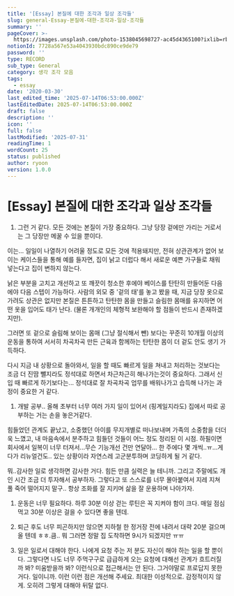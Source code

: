 ```yaml
---
title: '[Essay] 본질에 대한 조각과 일상 조각들'
slug: general-Essay-본질에-대한-조각과-일상-조각들
summary: ''
pageCover: >-
  https://images.unsplash.com/photo-1538045698727-ac45d4365100?ixlib=rb-4.0.3&q=85&fm=jpg&crop=entropy&cs=srgb
notionId: 7728a567e53a4043930bdc890ce9de79
password: ''
type: RECORD
sub_type: General
category: 생각 조각 모음
tags:
  - essay
date: '2020-03-30'
last_edited_time: '2025-07-14T06:53:00.000Z'
lastEditedDate: 2025-07-14T06:53:00.000Z
draft: false
description: ''
icon: ''
full: false
lastModified: '2025-07-31'
readingTime: 1
wordCount: 25
status: published
author: ryoon
version: 1.0.0
---
```

# [Essay] 본질에 대한 조각과 일상 조각들

1. 그런 거 같다. 모든 것에는 본질이 가장 중요하다. 그냥 당장 겉에만 가리는 거로서는 그 당장만 메꿀 수 있을 뿐이다.

이는... 일일이 나열하기 어려울 정도로 모든 것에 적용돼지만, 전혀 상관관계가 없어 보이는 케이스들을 통해 예를 들자면, 집이 낡고 더럽다 해서 새로운 예쁜 가구들로 채워 넣는다고 집이 변하지 않는다.


낡은 부분을 고치고 개선하고 또 깨끗이 청소한 후에야 베이스를 탄탄히 만들어둔 다음에야 다음 스텝이 가능하다. 사람의 외모 중 '겉의 태'를 놓고 봤을 때, 지금 당장 옷으로 가려도 상관은 없지만 본질은 튼튼하고 탄탄한 몸을 만들고 슬림한 몸매를 유지하면 어떤 옷을 입어도 태가 난다. (물론 개개인의 체형적 보완해야 할 점들이 반드시 존재하겠지만).


그러면 또 겉으로 슬림해 보이는 몸매 (그냥 절식해서 뺀) 보다는 꾸준히 10개월 이상의 운동을 통하여 서서히 차곡차곡 만든 근육과 함께하는 탄탄한 몸이 더 겉도 안도 생기 가득하다.


다시 지금 내 상황으로 돌아와서, 일을 할 때도 빠르게 일을 쳐내고 처리하는 것보다는 조금 더 진땀 뺄지라도 정석대로 하면서 차근차근히 해나가는것이 중요하다. 그래서 신입 때 빠르게 하기보다는... 정석대로 잘 차곡차곡 업무를 배워나가고 습득해 나가는 과정이 중요한 거 같다.

1. 개발 공부.. 올해 초부터 너무 여러 가지 일이 있어서 (핑계일지라도) 집에서 따로 공부하는 거는 손을 놓은거같다.

힘들었던 관계도 끝났고, 소중했던 아이를 무지개별로 떠나보내며 가족의 소중함을 더더욱 느꼈고, 내 마음속에서 분주하고 힘들던 것들이 어느 정도 정리된 이 시점. 하필이면 회사에서 일복이 너무 터져서...무슨 기능개선 건만 연달아... 한 주에다 몇 개씩..ㅠ...게다가 리뉴얼건도.. 있는 상황이라 자연스레 고군분투하며 코딩하게 될 거 같다.


뭐..감사한 일로 생각하면 감사한 거다. 힘든 만큼 실력은 늘 테니까. 그리고 주말에도 개인 시간 조금 더 투자해서 공부하자. 그렇다고 또 스스로를 너무 몰아붙여서 지레 지쳐 풀 죽어 떨어지지 말구.. 항상 조화를 잘 지키며 삶을 잘 운용하며 나아가자.

1. 운동은 너무 필요하다. 하루 30분 이상 걷는 루틴은 꼭 지켜야 함이 크다. 매일 점심 먹고 30분 이상은 걸을 수 있다면 좋을 텐데.




1. 퇴근 후도 너무 피곤하지만 않으면 지하철 한 정거장 전에 내려서 대략 20분 걸으며 올 텐데 ㅎㅎ.큼.. 뭐 그러면 정말 집 도착하면 9시가 되겠지만 ㅠㅠ
2. 일은 일로서 대해야 한다. 나에게 요청 주는 저 분도 자신이 해야 하는 일을 할 뿐이다. 그렇다면 나도 너무 주먹구구로 급급하게 오는 요청에 대해선 관계가 흐트러질까 봐? 미움받을까 봐? 이런식으로 접근해서는 안 된다. 그거야말로 프로답지 못한 거다. 일이니까. 이런 이런 점은 개선해 주세요. 최대한 이성적으로. 감정적이지 않게. 오히려 그렇게 대해야 뒤탈 없다.
